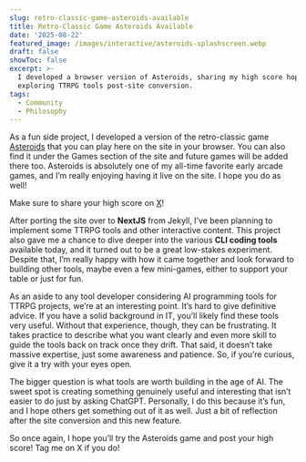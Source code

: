 ```yaml
---
slug: retro-classic-game-asteroids-available
title: Retro-Classic Game Asteroids Available
date: '2025-08-22'
featured_image: /images/interactive/asteroids-splashscreen.webp
draft: false
showToc: false
excerpt: >-
  I developed a browser version of Asteroids, sharing my high score hopes while
  exploring TTRPG tools post-site conversion.
tags:
  - Community
  - Philosophy
---
```

As a fun side project, I developed a version of the retro-classic game [Asteroids](/games/asteroids/) that you can play here on the site in your browser. You can also find it under the Games section of the site and future games will be added there too. Asteroids is absolutely one of my all-time favorite early arcade games, and I’m really enjoying having it live on the site. I hope you do as well!

Make sure to share your high score on [X](https://x.com/optionalrule)!

After porting the site over to **NextJS** from Jekyll, I’ve been planning to implement some TTRPG tools and other interactive content. This project also gave me a chance to dive deeper into the various **CLI coding tools** available today, and it turned out to be a great low-stakes experiment. Despite that, I’m really happy with how it came together and look forward to building other tools, maybe even a few mini-games, either to support your table or just for fun.

As an aside to any tool developer considering AI programming tools for TTRPG projects, we’re at an interesting point. It’s hard to give definitive advice. If you have a solid background in IT, you’ll likely find these tools very useful. Without that experience, though, they can be frustrating. It takes practice to describe what you want clearly and even more skill to guide the tools back on track once they drift. That said, it doesn’t take massive expertise, just some awareness and patience. So, if you’re curious, give it a try with your eyes open.

The bigger question is what tools are worth building in the age of AI. The sweet spot is creating something genuinely useful and interesting that isn’t easier to do just by asking ChatGPT. Personally, I do this because it’s fun, and I hope others get something out of it as well. Just a bit of reflection after the site conversion and this new feature.

So once again, I hope you’ll try the Asteroids game and post your high score! Tag me on X if you do!
